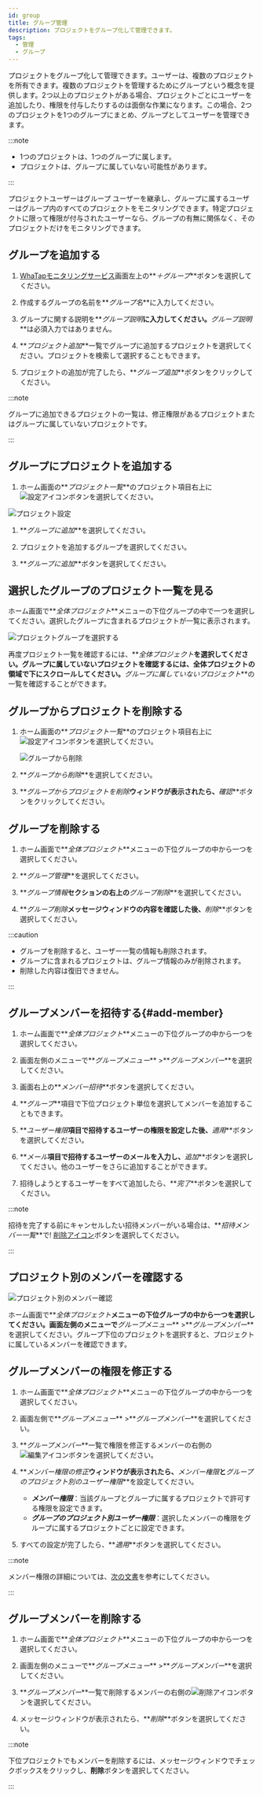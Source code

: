 ```yaml
---
id: group
title: グループ管理
description: プロジェクトをグループ化して管理できます。
tags:
  - 管理
  - グループ
---
```


プロジェクトをグループ化して管理できます。ユーザーは、複数のプロジェクトを所有できます。複数のプロジェクトを管理するためにグループという概念を提供します。2つ以上のプロジェクトがある場合、プロジェクトごとにユーザーを追加したり、権限を付与したりするのは面倒な作業になります。この場合、2つのプロジェクトを1つのグループにまとめ、グループとしてユーザーを管理できます。

:::note

-   1つのプロジェクトは、1つのグループに属します。
-   プロジェクトは、グループに属していない可能性があります。

:::

プロジェクトユーザーはグループ ユーザーを継承し、グループに属するユーザーはグループ内のすべてのプロジェクトをモニタリングできます。特定プロジェクトに限って権限が付与されたユーザーなら、グループの有無に関係なく、そのプロジェクトだけをモニタリングできます。

## グループを追加する

1.  [WhaTapモニタリングサービス](https://service.whatap.io)画面左上の**_＋グループ_**ボタンを選択してください。

2.  作成するグループの名前を**_グループ名_**に入力してください。

3.  グループに関する説明を**_グループ説明_**に入力してください。**_グループ説明_**は必須入力ではありません。

4.  **_プロジェクト追加_**一覧でグループに追加するプロジェクトを選択してください。プロジェクトを検索して選択することもできます。

5.  プロジェクトの追加が完了したら、**_グループ追加_**ボタンをクリックしてください。

:::note

グループに追加できるプロジェクトの一覧は、修正権限があるプロジェクトまたはグループに属していないプロジェクトです。

:::

## グループにプロジェクトを追加する

1.  ホーム画面の**_プロジェクト一覧_**のプロジェクト項目右上に![設定アイコン](/img/ico-setting.svg)ボタンを選択してください。 

  ![プロジェクト設定](/img/project-add-group.png)

1.  **_グループに追加_**を選択してください。

2.  プロジェクトを追加するグループを選択してください。

3.  **_グループに追加_**ボタンを選択してください。

## 選択したグループのプロジェクト一覧を見る

ホーム画面で**_全体プロジェクト_**メニューの下位グループの中で一つを選択してください。選択したグループに含まれるプロジェクトが一覧に表示されます。

![プロジェクトグループを選択する](/img/project-select-group.png)

再度プロジェクト一覧を確認するには、**_全体プロジェクト_**を選択してください。グループに属していないプロジェクトを確認するには、全体プロジェクトの領域で下にスクロールしてください。**_グループに属していないプロジェクト_**の一覧を確認することができます。

## グループからプロジェクトを削除する

1.  ホーム画面の**_プロジェクト一覧_**のプロジェクト項目右上に![設定アイコン](/img/ico-setting.svg)ボタンを選択してください。 

    ![グループから削除](/img/remove-project-from-group.png)

2.  **_グループから削除_**を選択してください。

3.  **_グループからプロジェクトを削除_**ウィンドウが表示されたら、**_確認_**ボタンをクリックしてください。

## グループを削除する

1.  ホーム画面で**_全体プロジェクト_**メニューの下位グループの中から一つを選択してください。

2.  **_グループ管理_**を選択してください。

3.  **_グループ情報_**セクションの右上の**_グループ削除_**を選択してください。

4.  **_グループ削除_**メッセージウィンドウの内容を確認した後、**_削除_**ボタンを選択してください。

:::caution

-   グループを削除すると、ユーザー一覧の情報も削除されます。 
-   グループに含まれるプロジェクトは、グループ情報のみが削除されます。 
-   削除した内容は復旧できません。

:::

## グループメンバーを招待する{#add-member}

1.  ホーム画面で**_全体プロジェクト_**メニューの下位グループの中から一つを選択してください。

2.  画面左側のメニューで**_グループメニュー_** >**_グループメンバー_**を選択してください。

3.  画面右上の**_メンバー招待_**ボタンを選択してください。

4.  **_グループ_**項目で下位プロジェクト単位を選択してメンバーを追加することもできます。

5.  **_ユーザー権限_**項目で招待するユーザーの権限を設定した後、**_適用_**ボタンを選択してください。

6.  **_メール_**項目で招待するユーザーのメールを入力し、**_追加_**ボタンを選択してください。他のユーザーをさらに追加することができます。

7.  招待しようとするユーザーをすべて追加したら、**_完了_**ボタンを選択してください。

:::note

招待を完了する前にキャンセルしたい招待メンバーがいる場合は、**_招待メンバー一覧_**で! [削除アイコン](/img/ico-trash-red.svg)ボタンを選択してください。

:::

## プロジェクト別のメンバーを確認する

![プロジェクト別のメンバー確認](/img/group-memer-by-project.png)

ホーム画面で**_全体プロジェクト_**メニューの下位グループの中から一つを選択してください。画面左側のメニューで**_グループメニュー_** >**_グループメンバー_**を選択してください。グループ下位のプロジェクトを選択すると、プロジェクトに属しているメンバーを確認できます。

## グループメンバーの権限を修正する

1.  ホーム画面で**_全体プロジェクト_**メニューの下位グループの中から一つを選択してください。

2.  画面左側で**_グループメニュー_** >**_グループメンバー_**を選択してください。

3.  **_グループメンバー_**一覧で権限を修正するメンバーの右側の![編集アイコン](/img/ico-edit.svg)ボタンを選択してください。 

4.  **_メンバー権限の修正_**ウィンドウが表示されたら、**_メンバー権限_**と**_グループのプロジェクト別のユーザー権限_**を設定してください。

    -   **_メンバー権限_**：当該グループとグループに属するプロジェクトで許可する権限を設定できます。
    -   **_グループのプロジェクト別ユーザー権限_**：選択したメンバーの権限をグループに属するプロジェクトごとに設定できます。

5.  すべての設定が完了したら、**_適用_**ボタンを選択してください。

:::note

メンバー権限の詳細については、[次の文書](project-structure#project-auth)を参考にしてください。

:::

## グループメンバーを削除する

1.  ホーム画面で**_全体プロジェクト_**メニューの下位グループの中から一つを選択してください。

2.  画面左側のメニューで**_グループメニュー_** >**_グループメンバー_**を選択してください。

3.  **_グループメンバー_**一覧で削除するメンバーの右側の![削除アイコン](/img/ico-trash-red.svg)ボタンを選択してください。

4.  メッセージウィンドウが表示されたら、**_削除_**ボタンを選択してください。

:::note

下位プロジェクトでもメンバーを削除するには、メッセージウィンドウでチェックボックスをクリックし、**削除**ボタンを選択してください。

:::
